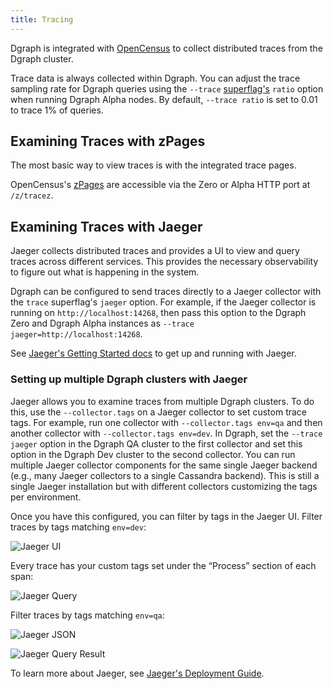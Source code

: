 ```yaml
---
title: Tracing
---
```


Dgraph is integrated with [OpenCensus](https://opencensus.io/zpages/) to collect
distributed traces from the Dgraph cluster.

Trace data is always collected within Dgraph. You can adjust the trace sampling
rate for Dgraph queries using the `--trace`
[superflag's](./deploy/cli-command-reference) `ratio` option when running Dgraph
Alpha nodes. By default, `--trace ratio` is set to 0.01 to trace 1% of queries.

## Examining Traces with zPages

The most basic way to view traces is with the integrated trace pages.

OpenCensus's [zPages](https://opencensus.io/zpages/) are accessible via the Zero
or Alpha HTTP port at `/z/tracez`.

## Examining Traces with Jaeger

Jaeger collects distributed traces and provides a UI to view and query traces
across different services. This provides the necessary observability to figure
out what is happening in the system.

Dgraph can be configured to send traces directly to a Jaeger collector with the
`trace` superflag's `jaeger` option. For example, if the Jaeger collector is
running on `http://localhost:14268`, then pass this option to the Dgraph Zero
and Dgraph Alpha instances as `--trace jaeger=http://localhost:14268`.

See
[Jaeger's Getting Started docs](https://www.jaegertracing.io/docs/getting-started/)
to get up and running with Jaeger.

### Setting up multiple Dgraph clusters with Jaeger

Jaeger allows you to examine traces from multiple Dgraph clusters. To do this,
use the `--collector.tags` on a Jaeger collector to set custom trace tags. For
example, run one collector with `--collector.tags env=qa` and then another
collector with `--collector.tags env=dev`. In Dgraph, set the `--trace jaeger`
option in the Dgraph QA cluster to the first collector and set this option in
the Dgraph Dev cluster to the second collector. You can run multiple Jaeger
collector components for the same single Jaeger backend (e.g., many Jaeger
collectors to a single Cassandra backend). This is still a single Jaeger
installation but with different collectors customizing the tags per environment.

Once you have this configured, you can filter by tags in the Jaeger UI. Filter
traces by tags matching `env=dev`:

![Jaeger UI](/images/jaeger-ui.png)

Every trace has your custom tags set under the “Process” section of each span:

![Jaeger Query](/images/jaeger-server-query.png)

Filter traces by tags matching `env=qa`:

![Jaeger JSON](/images/jaeger-json.png)

![Jaeger Query Result](/images/jaeger-server-query-2.png)

To learn more about Jaeger, see
[Jaeger's Deployment Guide](https://www.jaegertracing.io/docs/deployment/).

